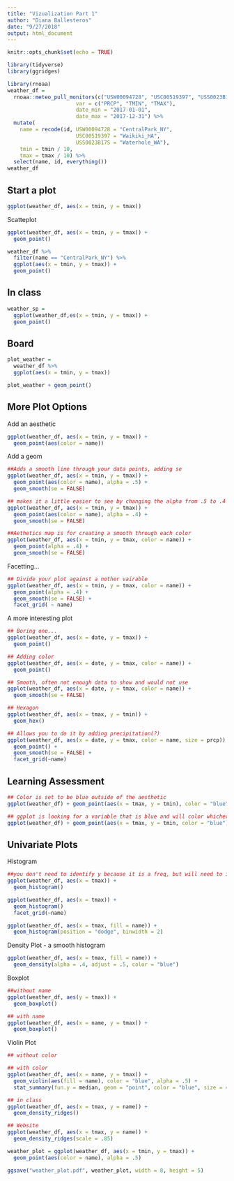 ```yaml
---
title: "Vizualization Part 1"
author: "Diana Ballesteros"
date: "9/27/2018"
output: html_document
---
```


```r
knitr::opts_chunk$set(echo = TRUE)
```


```r
library(tidyverse)
library(ggridges)
```

```r
library(rnoaa)
weather_df = 
  rnoaa::meteo_pull_monitors(c("USW00094728", "USC00519397", "USS0023B17S"),
                      var = c("PRCP", "TMIN", "TMAX"), 
                      date_min = "2017-01-01",
                      date_max = "2017-12-31") %>%
  mutate(
    name = recode(id, USW00094728 = "CentralPark_NY", 
                      USC00519397 = "Waikiki_HA",
                      USS0023B17S = "Waterhole_WA"),
    tmin = tmin / 10,
    tmax = tmax / 10) %>%
  select(name, id, everything())
weather_df
```

## Start a plot 

```r
ggplot(weather_df, aes(x = tmin, y = tmax))
```

Scatteplot 
```r
ggplot(weather_df, aes(x = tmin, y = tmax)) + 
  geom_point()
```

```r
weather_df %>% 
  filter(name == "CentralPark_NY") %>% 
  ggplot(aes(x = tmin, y = tmax)) + 
  geom_point()
```


## In class
```r
weather_sp = 
  ggplot(weather_df,es(x = tmin, y = tmax)) + 
  geom_point()
```


## Board 
```r
plot_weather = 
  weather_df %>%
  ggplot(aes(x = tmin, y = tmax)) 

plot_weather + geom_point()

```

## More Plot Options 
Add an aesthetic 
```r
ggplot(weather_df, aes(x = tmin, y = tmax)) + 
  geom_point(aes(color = name))
```

Add a geom
```r

##Adds a smooth line through your data points, adding se 
ggplot(weather_df, aes(x = tmin, y = tmax)) + 
  geom_point(aes(color = name), alpha = .5) +
  geom_smooth(se = FALSE)
```


```r
## makes it a little easier to see by changing the alpha from .5 to .4 
ggplot(weather_df, aes(x = tmin, y = tmax)) + 
  geom_point(aes(color = name), alpha = .4) +
  geom_smooth(se = FALSE)
```

```r
##Aethetics map is for creating a smooth through each color 
ggplot(weather_df, aes(x = tmin, y = tmax, color = name)) + 
  geom_point(alpha = .4) +
  geom_smooth(se = FALSE)
```

Facetting...
```r
## Divide your plot against a nother vairable 
ggplot(weather_df, aes(x = tmin, y = tmax, color = name)) + 
  geom_point(alpha = .4) +
  geom_smooth(se = FALSE) + 
  facet_grid( ~ name)
```

A more interesting plot
```r
## Boring one...
ggplot(weather_df, aes(x = date, y = tmax)) + 
  geom_point()

## Adding color
ggplot(weather_df, aes(x = date, y = tmax, color = name)) + 
  geom_point()

## Smooth, often not enough data to show and would not use 
ggplot(weather_df, aes(x = date, y = tmax, color = name)) + 
  geom_smooth(se = FALSE) 

## Hexagon
ggplot(weather_df, aes(x = tmax, y = tmin)) + 
  geom_hex()
```

```r
## Allows you to do it by adding precipitation(?)
ggplot(weather_df, aes(x = date, y = tmax, color = name, size = prcp)) + 
  geom_point() + 
  geom_smooth(se = FALSE) + 
  facet_grid(~name)
```


## Learning Assessment 
```r
## Color is set to be blue outside of the aesthetic
ggplot(weather_df) + geom_point(aes(x = tmax, y = tmin), color = "blue")

## ggplot is looking for a variable that is blue and will color whichever 
ggplot(weather_df) + geom_point(aes(x = tmax, y = tmin, color = "blue"))
```

## Univariate Plots

Histogram
```r

##you don't need to identify y because it is a freq, but will need to identify x axis 
ggplot(weather_df, aes(x = tmax)) + 
  geom_histogram()
```

```r
ggplot(weather_df, aes(x = tmax)) + 
  geom_histogram()
  facet_grid(~name)
```

```r
ggplot(weather_df, aes(x = tmax, fill = name)) + 
  geom_histogram(position = "dodge", binwidth = 2)
```

Density Plot - a smooth histogram
```r
ggplot(weather_df, aes(x = tmax, fill = name)) + 
  geom_density(alpha = .4, adjust = .5, color = "blue")
```

Boxplot 

```r
##without name 
ggplot(weather_df, aes(y = tmax)) + 
  geom_boxplot()
```

```r

## with name 
ggplot(weather_df, aes(x = name, y = tmax)) + 
  geom_boxplot()
```

Violin Plot 

```r

## without color 

## with color 
ggplot(weather_df, aes(x = name, y = tmax)) + 
  geom_violin(aes(fill = name), color = "blue", alpha = .5) + 
  stat_summary(fun.y = median, geom = "point", color = "blue", size = 4)
```

```r

## in class
ggplot(weather_df, aes(x = tmax, y = name)) + 
  geom_density_ridges()

## Website 
ggplot(weather_df, aes(x = tmax, y = name)) + 
  geom_density_ridges(scale = .85)
```

```r
weather_plot = ggplot(weather_df, aes(x = tmin, y = tmax)) + 
  geom_point(aes(color = name), alpha = .5) 

ggsave("weather_plot.pdf", weather_plot, width = 8, height = 5)
```

